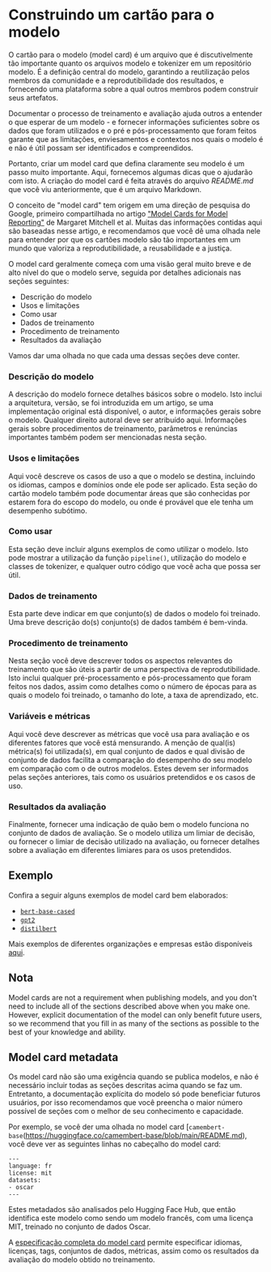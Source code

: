 # Construindo um cartão para o modelo

<CourseFloatingBanner
    chapter={4}
    classNames="absolute z-10 right-0 top-0"
/>

O cartão para o modelo (model card) é um arquivo que é discutivelmente tão importante quanto os arquivos modelo e tokenizer em um repositório modelo. É a definição central do modelo, garantindo a reutilização pelos membros da comunidade e a reprodutibilidade dos resultados, e fornecendo uma plataforma sobre a qual outros membros podem construir seus artefatos. 

Documentar o processo de treinamento e avaliação ajuda outros a entender o que esperar de um modelo - e fornecer informações suficientes sobre os dados que foram utilizados e o pré e pós-processamento que foram feitos garante que as limitações, enviesamentos e contextos nos quais o modelo é e não é útil possam ser identificados e compreendidos.

Portanto, criar um model card que defina claramente seu modelo é um passo muito importante. Aqui, fornecemos algumas dicas que o ajudarão com isto. A criação do model card é feita através do arquivo *README.md* que você viu anteriormente, que é um arquivo Markdown.

O conceito de "model card" tem origem em uma direção de pesquisa do Google, primeiro compartilhada no artigo ["Model Cards for Model Reporting"](https://arxiv.org/abs/1810.03993) de Margaret Mitchell et al. Muitas das informações contidas aqui são baseadas nesse artigo, e recomendamos que você dê uma olhada nele para entender por que os cartões modelo são tão importantes em um mundo que valoriza a reprodutibilidade, a reusabilidade e a justiça.

O model card geralmente começa com uma visão geral muito breve e de alto nível do que o modelo serve, seguida por detalhes adicionais nas seções seguintes:

- Descrição do modelo
- Usos e limitações
- Como usar
- Dados de treinamento 
- Procedimento de treinamento
- Resultados da avaliação 

Vamos dar uma olhada no que cada uma dessas seções deve conter.

### Descrição do modelo

A descrição do modelo fornece detalhes básicos sobre o modelo. Isto inclui a arquitetura, versão, se foi introduzida em um artigo, se uma implementação original está disponível, o autor, e informações gerais sobre o modelo. Qualquer direito autoral deve ser atribuído aqui. Informações gerais sobre procedimentos de treinamento, parâmetros e renúncias importantes também podem ser mencionadas nesta seção.

### Usos e limitações

Aqui você descreve os casos de uso a que o modelo se destina, incluindo os idiomas, campos e domínios onde ele pode ser aplicado. Esta seção do cartão modelo também pode documentar áreas que são conhecidas por estarem fora do escopo do modelo, ou onde é provável que ele tenha um desempenho subótimo.

### Como usar

Esta seção deve incluir alguns exemplos de como utilizar o modelo. Isto pode mostrar a utilização da função `pipeline()`, utilização do modelo e classes de tokenizer, e qualquer outro código que você acha que possa ser útil.

### Dados de treinamento 

Esta parte deve indicar em que conjunto(s) de dados o modelo foi treinado. Uma breve descrição do(s) conjunto(s) de dados também é bem-vinda.

### Procedimento de treinamento

Nesta seção você deve descrever todos os aspectos relevantes do treinamento que são úteis a partir de uma perspectiva de reprodutibilidade. Isto inclui qualquer pré-processamento e pós-processamento que foram feitos nos dados, assim como detalhes como o número de épocas para as quais o modelo foi treinado, o tamanho do lote, a taxa de aprendizado, etc.

### Variáveis e métricas

Aqui você deve descrever as métricas que você usa para avaliação e os diferentes fatores que você está mensurando. A menção de qual(is) métrica(s) foi utilizada(s), em qual conjunto de dados e qual divisão de conjunto de dados facilita a comparação do desempenho do seu modelo em comparação com o de outros modelos. Estes devem ser informados pelas seções anteriores, tais como os usuários pretendidos e os casos de uso.

### Resultados da avaliação 

Finalmente, fornecer uma indicação de quão bem o modelo funciona no conjunto de dados de avaliação. Se o modelo utiliza um limiar de decisão, ou fornecer o limiar de decisão utilizado na avaliação, ou fornecer detalhes sobre a avaliação em diferentes limiares para os usos pretendidos.

## Exemplo

Confira a seguir alguns exemplos de model card bem elaborados:

- [`bert-base-cased`](https://huggingface.co/bert-base-cased)
- [`gpt2`](https://huggingface.co/gpt2)
- [`distilbert`](https://huggingface.co/distilbert-base-uncased)

Mais exemplos de diferentes organizações e empresas estão disponíveis [aqui](https://github.com/huggingface/model_card/blob/master/examples.md).

## Nota

Model cards are not a requirement when publishing models, and you don't need to include all of the sections described above when you make one. However, explicit documentation of the model can only benefit future users, so we recommend that you fill in as many of the sections as possible to the best of your knowledge and ability. 

## Model card metadata

Os model card não são uma exigência quando se publica modelos, e não é necessário incluir todas as seções descritas acima quando se faz um. Entretanto, a documentação explícita do modelo só pode beneficiar futuros usuários, por isso recomendamos que você preencha o maior número possível de seções com o melhor de seu conhecimento e capacidade. 


Por exemplo, se você der uma olhada no model card [`camembert-base`(https://huggingface.co/camembert-base/blob/main/README.md), você deve ver as seguintes linhas no cabeçalho do model card:

```
---
language: fr
license: mit
datasets:
- oscar
---

```
Estes metadados são analisados pelo Hugging Face Hub, que então identifica este modelo como sendo um modelo francês, com uma licença MIT, treinado no conjunto de dados Oscar. 

A [especificação completa do model card](https://github.com/huggingface/hub-docs/blame/main/modelcard.md) permite especificar idiomas, licenças, tags, conjuntos de dados, métricas, assim como os resultados da avaliação do modelo obtido no treinamento. 
